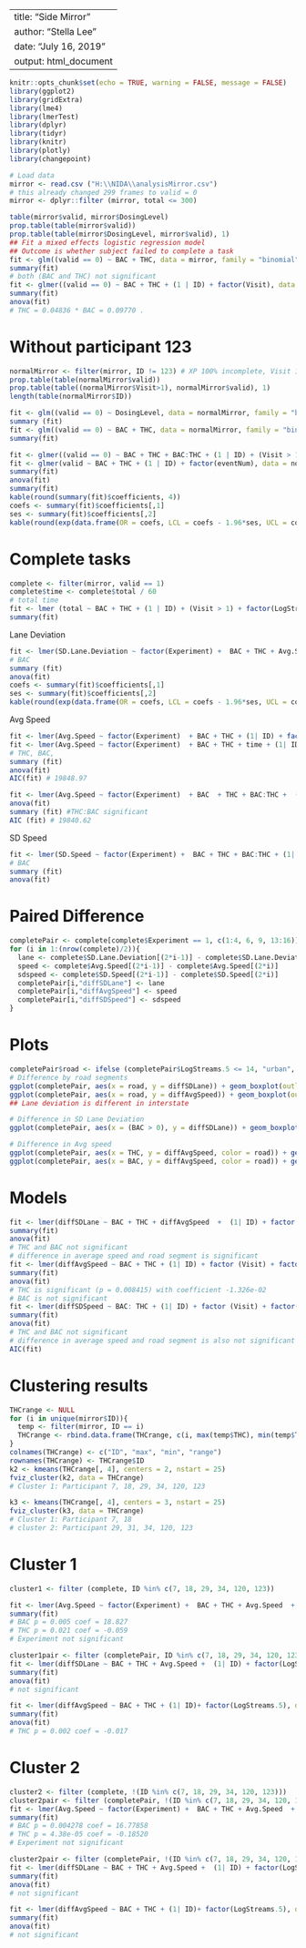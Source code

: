     
---
title: "Side Mirror"
author: "Stella Lee"
date: "July 16, 2019"
output: html_document
---

```r
knitr::opts_chunk$set(echo = TRUE, warning = FALSE, message = FALSE)
library(ggplot2)
library(gridExtra)
library(lme4)
library(lmerTest)
library(dplyr)
library(tidyr)
library(knitr)
library(plotly)
library(changepoint)
```

```r
# Load data
mirror <- read.csv ("H:\\NIDA\\analysisMirror.csv")
# this already changed 299 frames to valid = 0 
mirror <- dplyr::filter (mirror, total <= 300)
```

```r
table(mirror$valid, mirror$DosingLevel)
prop.table(table(mirror$valid))
prop.table(table(mirror$DosingLevel, mirror$valid), 1)
## Fit a mixed effects logistic regression model
## Outcome is whether subject failed to complete a task
fit <- glm((valid == 0) ~ BAC + THC, data = mirror, family = "binomial")
summary(fit)
# both (BAC and THC) not significant
fit <- glmer((valid == 0) ~ BAC + THC + (1 | ID) + factor(Visit), data = mirror, family = "binomial")
summary(fit)
anova(fit)
# THC = 0.04836 * BAC = 0.09770 .
```

# Without participant 123
```r
normalMirror <- filter(mirror, ID != 123) # XP 100% incomplete, Visit 1
prop.table(table(normalMirror$valid))
prop.table(table((normalMirror$Visit>1), normalMirror$valid), 1)
length(table(normalMirror$ID))

fit <- glm((valid == 0) ~ DosingLevel, data = normalMirror, family = "binomial")
summary (fit)
fit <- glm((valid == 0) ~ BAC + THC, data = normalMirror, family = "binomial")
summary(fit)

fit <- glmer((valid == 0) ~ BAC + THC + BAC:THC + (1 | ID) + (Visit > 1), data = normalMirror, family = "binomial")
fit <- glmer(valid ~ BAC + THC + (1 | ID) + factor(eventNum), data = normalMirror, family = "binomial")
summary(fit)
anova(fit)
summary(fit)
kable(round(summary(fit)$coefficients, 4))
coefs <- summary(fit)$coefficients[,1]
ses <- summary(fit)$coefficients[,2]
kable(round(exp(data.frame(OR = coefs, LCL = coefs - 1.96*ses, UCL = coefs + 1.96*ses)), 4))
```

# Complete tasks
```r
complete <- filter(mirror, valid == 1) 
complete$time <- complete$total / 60
# total time
fit <- lmer (total ~ BAC + THC + (1 | ID) + (Visit > 1) + factor(LogStreams.5), data = complete)
summary(fit)
```

Lane Deviation
```r
fit <- lmer(SD.Lane.Deviation ~ factor(Experiment) +  BAC + THC + Avg.Speed  +  (1| ID) + factor (Visit) + factor(LogStreams.5), data = complete)
# BAC
summary (fit)
anova(fit)
coefs <- summary(fit)$coefficients[,1]
ses <- summary(fit)$coefficients[,2]
kable(round(exp(data.frame(OR = coefs, LCL = coefs - 1.96*ses, UCL = coefs + 1.96*ses)), 4))
```

Avg Speed
```r
fit <- lmer(Avg.Speed ~ factor(Experiment)  + BAC + THC + (1| ID) + factor (Visit) + factor(LogStreams.5), data = complete)
fit <- lmer(Avg.Speed ~ factor(Experiment)  + BAC + THC + time + (1| ID) + factor (Visit) + factor(LogStreams.5), data = complete)
# THC, BAC, 
summary (fit)
anova(fit)
AIC(fit) # 19848.97

fit <- lmer(Avg.Speed ~ factor(Experiment)  + BAC  + THC + BAC:THC +  (1| ID) + factor (Visit) + factor(LogStreams.5), data = complete)
anova(fit)
summary (fit) #THC:BAC significant
AIC (fit) # 19840.62 
```

SD Speed
```r
fit <- lmer(SD.Speed ~ factor(Experiment) +  BAC + THC + BAC:THC + (1| ID) + time + factor (Visit) + factor(LogStreams.5), data = complete)
# BAC
summary (fit)
anova(fit)
```

# Paired Difference

```r
completePair <- complete[complete$Experiment == 1, c(1:4, 6, 9, 13:16)]
for (i in 1:(nrow(complete)/2)){
  lane <- complete$SD.Lane.Deviation[(2*i-1)] - complete$SD.Lane.Deviation[(2*i)]
  speed <- complete$Avg.Speed[(2*i-1)] - complete$Avg.Speed[(2*i)]
  sdspeed <- complete$SD.Speed[(2*i-1)] - complete$SD.Speed[(2*i)]
  completePair[i,"diffSDLane"] <- lane
  completePair[i,"diffAvgSpeed"] <- speed
  completePair[i,"diffSDSpeed"] <- sdspeed
}
```

# Plots

```r
completePair$road <- ifelse (completePair$LogStreams.5 <= 14, "urban", ifelse(completePair$LogStreams.5 <= 22, "interstate", "rural"))
# Difference by road segments 
ggplot(completePair, aes(x = road, y = diffSDLane)) + geom_boxplot(outlier.shape = NA) + geom_jitter(width = .15) + geom_abline(intercept = 0, slope = 0, lty = "dashed") + labs(y = "Paired within subject difference")
ggplot(completePair, aes(x = road, y = diffAvgSpeed)) + geom_boxplot(outlier.shape = NA) + geom_jitter(width = .15) + geom_abline(intercept = 0, slope = 0, lty = "dashed") + labs(y = "Paired within subject difference")
## Lane deviation is different in interstate

# Difference in SD Lane Deviation
ggplot(completePair, aes(x = (BAC > 0), y = diffSDLane)) + geom_boxplot(outlier.shape = NA) + geom_jitter(width = .15) + geom_abline(intercept = 0, slope = 0, lty = "dashed") + labs(y = "Paired within subject difference")

# Difference in Avg speed 
ggplot(completePair, aes(x = THC, y = diffAvgSpeed, color = road)) + geom_point()
ggplot(completePair, aes(x = BAC, y = diffAvgSpeed, color = road)) + geom_point()
```

# Models
```r
fit <- lmer(diffSDLane ~ BAC + THC + diffAvgSpeed  +  (1| ID) + factor (Visit) + factor(LogStreams.5), data = completePair)
summary(fit)
anova(fit)
# THC and BAC not significant
# difference in average speed and road segment is significant
fit <- lmer(diffAvgSpeed ~ BAC + THC + (1| ID) + factor (Visit) + factor(LogStreams.5), data = completePair)
summary(fit)
anova(fit)
# THC is significant (p = 0.008415) with coefficient -1.326e-02
# BAC is not significant
fit <- lmer(diffSDSpeed ~ BAC: THC + (1| ID) + factor (Visit) + factor(LogStreams.5), data = completePair)
summary(fit)
anova(fit)
# THC and BAC not significant
# difference in average speed and road segment is also not significant
AIC(fit)
```
# Clustering results
```r
THCrange <- NULL
for (i in unique(mirror$ID)){
  temp <- filter(mirror, ID == i)
  THCrange <- rbind.data.frame(THCrange, c(i, max(temp$THC), min(temp$THC), (max(temp$THC) - min(temp$THC))))
}
colnames(THCrange) <- c("ID", "max", "min", "range")
rownames(THCrange) <- THCrange$ID
k2 <- kmeans(THCrange[, 4], centers = 2, nstart = 25)
fviz_cluster(k2, data = THCrange)
# Cluster 1: Participant 7, 18, 29, 34, 120, 123

k3 <- kmeans(THCrange[, 4], centers = 3, nstart = 25)
fviz_cluster(k3, data = THCrange)
# Cluster 1: Participant 7, 18
# cluster 2: Participant 29, 31, 34, 120, 123
```

# Cluster 1
```r
cluster1 <- filter (complete, ID %in% c(7, 18, 29, 34, 120, 123))

fit <- lmer(Avg.Speed ~ factor(Experiment) +  BAC + THC + Avg.Speed  +  (1| ID) + factor (Visit) + factor(LogStreams.5), data = cluster1)
summary(fit)
# BAC p = 0.005 coef = 18.827
# THC p = 0.021 coef = -0.059
# Experiment not significant

cluster1pair <- filter (completePair, ID %in% c(7, 18, 29, 34, 120, 123))
fit <- lmer(diffSDLane ~ BAC + THC + Avg.Speed +  (1| ID) + factor(LogStreams.5) , data = cluster1pair)
summary(fit)
anova(fit)
# not significant

fit <- lmer(diffAvgSpeed ~ BAC + THC + (1| ID)+ factor(LogStreams.5), data = cluster1pair)
summary(fit)
anova(fit)
# THC p = 0.002 coef = -0.017
```

# Cluster 2
```r
cluster2 <- filter (complete, !(ID %in% c(7, 18, 29, 34, 120, 123)))
cluster2pair <- filter (completePair, !(ID %in% c(7, 18, 29, 34, 120, 123)))
fit <- lmer(Avg.Speed ~ factor(Experiment) +  BAC + THC + Avg.Speed  +  (1| ID) + factor (Visit) + factor(LogStreams.5), data = cluster2)
summary(fit)
# BAC p = 0.004278 coef = 16.77858
# THC p = 4.38e-05 coef = -0.18520
# Experiment not significant

cluster2pair <- filter (completePair, !(ID %in% c(7, 18, 29, 34, 120, 123)))
fit <- lmer(diffSDLane ~ BAC + THC + Avg.Speed +  (1| ID) + factor(LogStreams.5) , data = cluster2pair)
summary(fit)
anova(fit)
# not significant

fit <- lmer(diffAvgSpeed ~ BAC + THC + (1| ID)+ factor(LogStreams.5), data = cluster2pair)
summary(fit)
anova(fit)
# not significant
```
